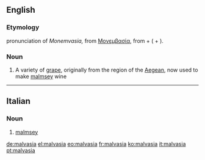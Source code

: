 ==English==
===Etymology=== 
{{etyl|it|en}} pronunciation of ''Monemvasia,'' from {{etyl|grc|en}} [[w:Monemvasia|Μονεμβασία]], from {{term|μόνος|lang=grc}} +   {{term|ἔμβασις||entering into|lang=grc}} ({{term|ἐν|lang=grc}} + {{term|βάσις|lang=grc}}).
===Noun===
{{en-noun}}

# A variety of [[grape]], originally from the region of the [[Aegean]], now used to make [[malmsey]] wine

----

==Italian==

===Noun===
{{it-noun|f}}

# [[malmsey]]

[[de:malvasia]]
[[el:malvasia]]
[[eo:malvasia]]
[[fr:malvasia]]
[[ko:malvasia]]
[[it:malvasia]]
[[pt:malvasia]]